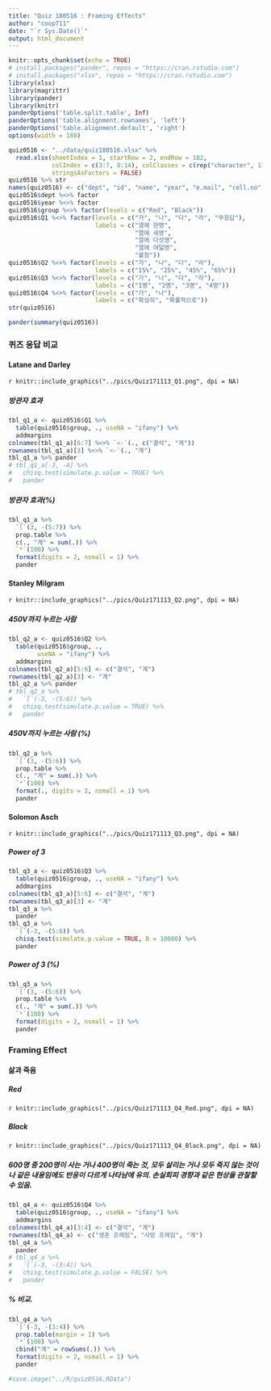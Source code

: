 ```yaml
---
title: "Quiz 180516 : Framing Effects"
author: "coop711"
date: "`r Sys.Date()`"
output: html_document
---
```


```r
knitr::opts_chunk$set(echo = TRUE)
# install.packages("pander", repos = "https://cran.rstudio.com")
# install.packages("xlsx", repos = "https://cran.rstudio.com")
library(xlsx)
library(magrittr)
library(pander)
library(knitr)
panderOptions('table.split.table', Inf)
panderOptions('table.alignment.rownames', 'left')
panderOptions('table.alignment.default', 'right')
options(width = 180)
```

```r
quiz0516 <- "../data/quiz180516.xlsx" %>% 
  read.xlsx(sheetIndex = 1, startRow = 2, endRow = 182, 
            colIndex = c(3:7, 9:14), colClasses = c(rep("character", 11)),
            stringsAsFactors = FALSE)
quiz0516 %>% str
names(quiz0516) <- c("dept", "id", "name", "year", "e.mail", "cell.no", "Q1", "Q2", "Q3", "Q4", "group")
quiz0516$dept %<>% factor
quiz0516$year %<>% factor
quiz0516$group %<>% factor(levels = c("Red", "Black"))
quiz0516$Q1 %<>% factor(levels = c("가", "나", "다", "라", "무응답"), 
                        labels = c("열에 한명", 
                                   "열에 세명", 
                                   "열에 다섯명", 
                                   "열에 여덟명", 
                                   "불참"))
quiz0516$Q2 %<>% factor(levels = c("가", "나", "다", "라"), 
                        labels = c("15%", "25%", "45%", "65%"))
quiz0516$Q3 %<>% factor(levels = c("가", "나", "다", "라"), 
                        labels = c("1명", "2명", "3명", "4명"))
quiz0516$Q4 %<>% factor(levels = c("가", "나"),
                        labels = c("확실히", "확률적으로"))
str(quiz0516)
```

```r
pander(summary(quiz0516))
```

### 퀴즈 응답 비교

#### Latane and Darley

`r knitr::include_graphics("../pics/Quiz171113_Q1.png", dpi = NA)`

##### 방관자 효과

```r
tbl_q1_a <- quiz0516$Q1 %>% 
  table(quiz0516$group, ., useNA = "ifany") %>%
  addmargins
colnames(tbl_q1_a)[6:7] %<>% `<-`(., c("결석", "계"))
rownames(tbl_q1_a)[3] %<>% `<-`(., "계")
tbl_q1_a %>% pander 
# tbl_q1_a[-3, -4] %>% 
#   chisq.test(simulate.p.value = TRUE) %>% 
#   pander
```

##### 방관자 효과(%)

```r
tbl_q1_a %>% 
  `[`(3, -(5:7)) %>%
  prop.table %>% 
  c(., "계" = sum(.)) %>%
  `*`(100) %>%
  format(digits = 2, nsmall = 1) %>%
  pander
```

#### Stanley Milgram

`r knitr::include_graphics("../pics/Quiz171113_Q2.png", dpi = NA)`

##### 450V까지 누르는 사람

```r
tbl_q2_a <- quiz0516$Q2 %>%
  table(quiz0516$group, .,
        useNA = "ifany") %>%
  addmargins
colnames(tbl_q2_a)[5:6] <- c("결석", "계")
rownames(tbl_q2_a)[3] <- "계"
tbl_q2_a %>% pander 
# tbl_q2_a %>%
#   `[`(-3, -(5:6)) %>% 
#   chisq.test(simulate.p.value = TRUE) %>%
#   pander
```

##### 450V까지 누르는 사람 (%)

```r
tbl_q2_a %>%
  `[`(3, -(5:6)) %>%
  prop.table %>%
  c(., "계" = sum(.)) %>%
  `*`(100) %>%
  format(., digits = 2, nsmall = 1) %>%
  pander
```

#### Solomon Asch

`r knitr::include_graphics("../pics/Quiz171113_Q3.png", dpi = NA)`

##### Power of 3

```r
tbl_q3_a <- quiz0516$Q3 %>%
  table(quiz0516$group, ., useNA = "ifany") %>%
  addmargins
colnames(tbl_q3_a)[5:6] <- c("결석", "계")
rownames(tbl_q3_a)[3] <- "계"
tbl_q3_a %>% 
  pander
tbl_q3_a %>%
  `[`(-3, -(5:6)) %>% 
  chisq.test(simulate.p.value = TRUE, B = 10000) %>%
  pander
```

##### Power of 3 (%)

```r
tbl_q3_a %>%
  `[`(3, -(5:6)) %>%
  prop.table %>%
  c(., "계" = sum(.)) %>%
  `*`(100) %>%
  format(digits = 2, nsmall = 1) %>%
  pander
```

### Framing Effect

#### 삶과 죽음

##### Red

`r knitr::include_graphics("../pics/Quiz171113_Q4_Red.png", dpi = NA)`

##### Black

`r knitr::include_graphics("../pics/Quiz171113_Q4_Black.png", dpi = NA)`


##### 600명 중 200명이 사는 거나 400명이 죽는 것, 모두 살리는 거나 모두 죽지 않는 것이나 같은 내용임에도 반응이 다르게 나타남에 유의. 손실회피 경향과 같은 현상을 관찰할 수 있음.

```r
tbl_q4_a <- quiz0516$Q4 %>%
  table(quiz0516$group, ., useNA = "ifany") %>%
  addmargins
colnames(tbl_q4_a)[3:4] <- c("결석", "계")
rownames(tbl_q4_a) <- c("생존 프레임", "사망 프레임", "계")
tbl_q4_a %>% 
  pander
# tbl_q4_a %>%
#   `[`(-3, -(3:4)) %>%
#   chisq.test(simulate.p.value = FALSE) %>%
#   pander
```

##### % 비교.  

```r
tbl_q4_a %>% 
  `[`(-3, -(3:4)) %>%
  prop.table(margin = 1) %>%
  `*`(100) %>%
  cbind("계" = rowSums(.)) %>%
  format(digits = 2, nsmall = 1) %>%
  pander
```

```r
#save.image("../R/quiz0516.RData")
```